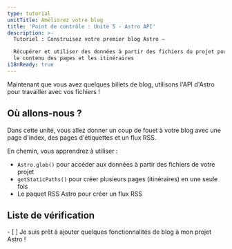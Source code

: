 ```yaml
---
type: tutorial
unitTitle: Améliorez votre blog
title: 'Point de contrôle : Unité 5 - Astro API'
description: >-
  Tutoriel : Construisez votre premier blog Astro —

  Récupérer et utiliser des données à partir des fichiers du projet pour générer dynamiquement 
  le contenu des pages et les itinéraires
i18nReady: true
---
```




Maintenant que vous avez quelques billets de blog, utilisons l'API d'Astro pour travailler avec vos fichiers !

## Où allons-nous ?

Dans cette unité, vous allez donner un coup de fouet à votre blog avec une page d'index, des pages d'étiquettes et un flux RSS.

En chemin, vous apprendrez à utiliser :
- `Astro.glob()` pour accéder aux données à partir des fichiers de votre projet
- `getStaticPaths()` pour créer plusieurs pages (itinéraires) en une seule fois
- Le paquet RSS Astro pour créer un flux RSS



<Box icon="check-list">

## Liste de vérification

<Checklist>
- [ ] Je suis prêt à ajouter quelques fonctionnalités de blog à mon projet Astro !
</Checklist>
</Box>
